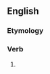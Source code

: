 ==English==

===Etymology===
{{suffix|en|govern|eth|nocat=1}}

===Verb===
{{head|en|verb form}}

# {{en-archaic third-person singular of|govern}}